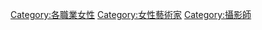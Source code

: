 {{Commonscat|Female photographers}}

[[Category:各職業女性|Category:各職業女性]]
[[Category:女性藝術家|Category:女性藝術家]]
[[Category:攝影師|Category:攝影師]]